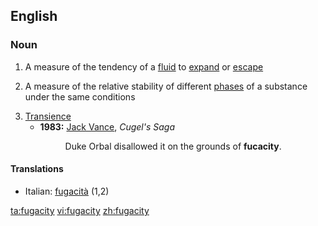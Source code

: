 ==English==

===Noun===
{{wikipedia}}
{{en-noun|fugacities}}

# A measure of the tendency of a [[fluid]] to [[expand]] or [[escape]]
# {{physics}} A measure of the relative stability of different [[phase]]s of a substance under the same conditions
# [[transience|Transience]]
#* '''1983:''' [[w:Jack_Vance|Jack Vance]], ''Cugel's Saga''
#*: Duke Orbal disallowed it on the grounds of '''fucacity'''.

====Translations====
{{trans-top}}
* Italian: [[fugacità]] {{f}} (1,2)
{{trans-mid}}
{{trans-bottom}}

[[ta:fugacity]]
[[vi:fugacity]]
[[zh:fugacity]]